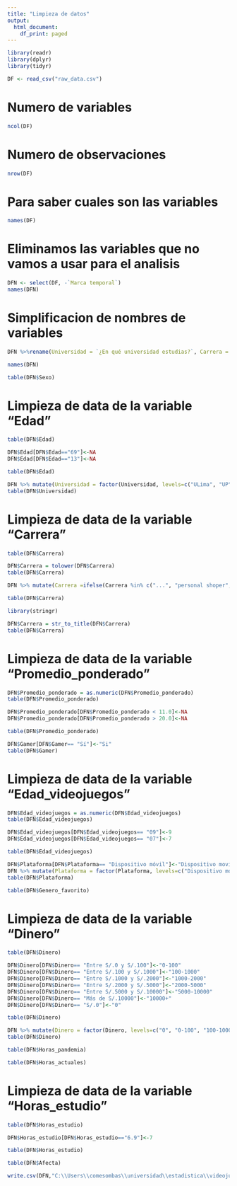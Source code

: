 ```yaml
---
title: "Limpieza de datos"
output:
  html_document:
    df_print: paged
---
```


```r
library(readr)
library(dplyr)
library(tidyr)
```
```r
DF <- read_csv("raw_data.csv")
```


# Numero de variables
```r
ncol(DF)
```

# Numero de observaciones
```r
nrow(DF)
```
# Para saber cuales son las variables
```r
names(DF)
```
# Eliminamos las variables que no vamos a usar para el analisis
```r
DFN <- select(DF, -`Marca temporal`)
names(DFN)
```
# Simplificacion de nombres de variables
```r
DFN %>%rename(Universidad = `¿En qué universidad estudias?`, Carrera = `¿Qué carrera estudias?`, Sexo = Género, Edad_videojuegos = `¿A qué edad dirías que empezaste a jugar videojuegos?`, Horas_actuales = `¿Cuántas horas semanales dirías que juegas videojuegos actualmente?`, Horas_pandemia = `¿Cuántas horas semanales dirías que jugabas videojuegos al inicio de la pandemia?`, Dinero = `¿Cuánto dinero has invertido en videojuegos?`, Horas_estudio = `¿Cuántas horas le dedicas al estudio semanalmente?`, Afecta = `En la escala del 1 al 5, ¿cuánto crees que jugar videojuegos ha afectado a tus estudios?`, Gamer = `¿Te consideras un 'GAMER'?`, Promedio_ponderado = `¿Cuánto es tu promedio ponderado general? (Utilice el punto decimal)`, Plataforma = `¿En qué plataformas juegas videojuegos regularmente?`, Genero_favorito = `¿Cuál es tu género de videojuego favorito?`) -> DFN
```
```r
names(DFN)
```

```r
table(DFN$Sexo)
```
# Limpieza de data de la variable "Edad"
```r
table(DFN$Edad)
```
```r
DFN$Edad[DFN$Edad=="69"]<-NA
DFN$Edad[DFN$Edad=="13"]<-NA
```
```r
table(DFN$Edad)
```

```r
DFN %>% mutate(Universidad = factor(Universidad, levels=c("ULima", "UP", "UPC", "UPCH", "UPN", "UTEC", "UTP", "Otra"))) -> DFN
table(DFN$Universidad)
```
# Limpieza de data de la variable "Carrera"
```r
table(DFN$Carrera)
```
```r
DFN$Carrera = tolower(DFN$Carrera)
table(DFN$Carrera)
```

```r
DFN %>% mutate(Carrera =ifelse(Carrera %in% c("...", "personal shoper", "sexo"), NA,ifelse(Carrera %in% c("admin", "administración", "administración y negocios digitales", "administración y negocios internacionales"), "Administracion", ifelse(Carrera %in% c("ambiental", "ingeniería ambiental", "ingenieria ambiental","ing ambiental", "ing. ambiental"), "Ingenieria ambiental", ifelse(Carrera %in% c("artes escenicas", "danza", "música", "producción musical"), "Arte", ifelse(Carrera %in% c("bioingeniería"), "Bioingenieria", ifelse(Carrera %in% c("ciencia de la computación","ingeniería de sistemas", "ciencias de la computación", "cs","ingeniería informática", "información informática"), "Ciencias de la computacion", ifelse(Carrera %in% c("ciencias de la comunicación", "comunicacion audiovisual"), "Comunicaciones", ifelse(Carrera %in% c("economía", "finanzas"), "Economia", ifelse(Carrera %in% c("energia", "ingenieria de la energia", "ingeniería de la energía"), "Ingenieria de la energia", ifelse(Carrera %in% c("enfermería"), "Enfermeria", ifelse(Carrera %in% c("ig mecatronica", "ingenieria mecatrónica", "ingeniería mecatronica","mecatronica","mecatronica industrial","mecatrónica", "ingeniería mecatrónica", "ingenieria mecatronica"), "Ingenieria mecatronica", ifelse(Carrera %in% c("ing civil", "ingeniería  civil", "ingenieria civil", "ingeniería civil", "ingenieria civil"), "Ingenieria civil",ifelse(Carrera %in% c("ing. gestión minera", "ing. industrial", "ingeneiria industrial","ingeniería industrial", "ingeneria industrial", "ingenieria industrial"), "Ingenieria industrial",ifelse(Carrera %in% c("ingeneiria quimica", "ingenieria quimica", "ingeniería química"), "Ingenieria quimica",ifelse(Carrera %in% c("ingeniera electronica", "ingenieria electronica", "ingeniería electrónica"), "Ingenieria electronica",ifelse(Carrera %in% c("ingenieria biomedica", "ingeniería biomedica"), "Ingenieria biomedica",ifelse(Carrera %in% c("ingenieria mecanica", "ingeniería mecánica"), "Ingenieria mecanica",ifelse(Carrera %in% c("marketing digital"), "Marketing",ifelse(Carrera %in% c("negocios internacionales"), "Negocios internacionales",ifelse(Carrera %in% c("psicología"), "Psicologia",Carrera)))))))))))))))))))))-> DFN
```

```r
table(DFN$Carrera)
```


```r
library(stringr)
```

```r
DFN$Carrera = str_to_title(DFN$Carrera)
table(DFN$Carrera)
```

# Limpieza de data de la variable "Promedio_ponderado"
```r
DFN$Promedio_ponderado = as.numeric(DFN$Promedio_ponderado)
table(DFN$Promedio_ponderado)
```
```r
DFN$Promedio_ponderado[DFN$Promedio_ponderado < 11.0]<-NA
DFN$Promedio_ponderado[DFN$Promedio_ponderado > 20.0]<-NA
```
```r
table(DFN$Promedio_ponderado)
```
```r
DFN$Gamer[DFN$Gamer== "Sí"]<-"Si"
table(DFN$Gamer)
```
# Limpieza de data de la variable "Edad_videojuegos"
```r
DFN$Edad_videojuegos = as.numeric(DFN$Edad_videojuegos)
table(DFN$Edad_videojuegos)
```
```r
DFN$Edad_videojuegos[DFN$Edad_videojuegos== "09"]<-9
DFN$Edad_videojuegos[DFN$Edad_videojuegos== "07"]<-7
```

```r
table(DFN$Edad_videojuegos)
```
```r
DFN$Plataforma[DFN$Plataforma== "Dispositivo móvil"]<-"Dispositivo movil"
DFN %>% mutate(Plataforma = factor(Plataforma, levels=c("Dispositivo movil", "Nintendo", "PC", "Playstation", "Xbox", "Otro"))) -> DFN
table(DFN$Plataforma)
```
```r
table(DFN$Genero_favorito)
```
# Limpieza de data de la variable "Dinero"
```r
table(DFN$Dinero)
```
```r
DFN$Dinero[DFN$Dinero== "Entre S/.0 y S/.100"]<-"0-100"
DFN$Dinero[DFN$Dinero== "Entre S/.100 y S/.1000"]<-"100-1000"
DFN$Dinero[DFN$Dinero== "Entre S/.1000 y S/.2000"]<-"1000-2000"
DFN$Dinero[DFN$Dinero== "Entre S/.2000 y S/.5000"]<-"2000-5000"
DFN$Dinero[DFN$Dinero== "Entre S/.5000 y S/.10000"]<-"5000-10000"
DFN$Dinero[DFN$Dinero== "Más de S/.10000"]<-"10000+"
DFN$Dinero[DFN$Dinero== "S/.0"]<-"0"
```

```r
table(DFN$Dinero)
```
```r
DFN %>% mutate(Dinero = factor(Dinero, levels=c("0", "0-100", "100-1000", "1000-2000", "2000-5000", "5000-10000", "10000+"))) -> DFN
table(DFN$Dinero)
```


```r
table(DFN$Horas_pandemia)
```
```r
table(DFN$Horas_actuales)
```
# Limpieza de data de la variable "Horas_estudio"
```r
table(DFN$Horas_estudio)
```
```r
DFN$Horas_estudio[DFN$Horas_estudio=="6.9"]<-7
```
```r
table(DFN$Horas_estudio)
```
```r
table(DFN$Afecta)
```


```r
write.csv(DFN,"C:\\Users\\comesombas\\universidad\\estadistica\\videojuegos_mejorado\\limpia.csv", row.names = FALSE)
```